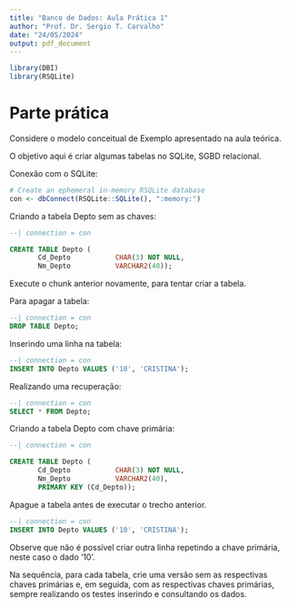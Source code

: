 ```yaml
---
title: "Banco de Dados: Aula Prática 1"
author: "Prof. Dr. Sergio T. Carvalho"
date: "24/05/2024"
output: pdf_document
---
```


```r
library(DBI)
library(RSQLite)
```
# Parte prática


Considere o modelo conceitual de Exemplo apresentado na aula teórica.

O objetivo aqui é criar algumas tabelas no SQLite, SGBD relacional.

Conexão com o SQLite: 

```r
# Create an ephemeral in-memory RSQLite database
con <- dbConnect(RSQLite::SQLite(), ":memory:") 
```

Criando a tabela Depto sem as chaves:

```sql
--| connection = con

CREATE TABLE Depto (
       Cd_Depto           CHAR(3) NOT NULL,
       Nm_Depto           VARCHAR2(40));
```
Execute o chunk anterior novamente, para tentar criar a tabela.

Para apagar a tabela:

```sql
--| connection = con
DROP TABLE Depto;
```

Inserindo uma linha na tabela:

```sql
--| connection = con
INSERT INTO Depto VALUES ('10', 'CRISTINA');
```

Realizando uma recuperação:

```sql
--| connection = con
SELECT * FROM Depto;
```

Criando a tabela Depto com chave primária:

```sql
--| connection = con

CREATE TABLE Depto (
       Cd_Depto           CHAR(3) NOT NULL,
       Nm_Depto           VARCHAR2(40),
       PRIMARY KEY (Cd_Depto));
```

Apague a tabela antes de executar o trecho anterior.

```sql
--| connection = con
INSERT INTO Depto VALUES ('10', 'CRISTINA');
```

Observe que não é possível criar outra linha repetindo a chave primária, neste caso o dado '10'.

Na sequência, para cada tabela, crie uma versão sem as respectivas chaves primárias e, em seguida, com as respectivas chaves primárias, sempre realizando os testes inserindo e consultando os dados.







